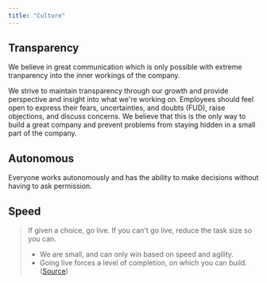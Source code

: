 ```yaml
---
title: "Culture"
---
```


## Transparency
We believe in great communication which is only possible with extreme tranparency into the inner workings of the company.

We strive to maintain transparency through our growth and provide perspective and insight into what we're working on. Employees should feel open to express their fears, uncertainties, and doubts (FUD), raise objections, and discuss concerns. We believe that this is the only way to build a great company and prevent problems from staying hidden in a small part of the company.

## Autonomous
Everyone works autonomously and has the ability to make decisions without having to ask permission.

## Speed

> If given a choice, go live. If you can't go live, reduce the task size so you can.
>
> - We are small, and can only win based on speed and agility.
> - Going live forces a level of completion, on which you can build.
> ([Source](https://posthog.com/handbook/company/culture#bias-for-impact))

